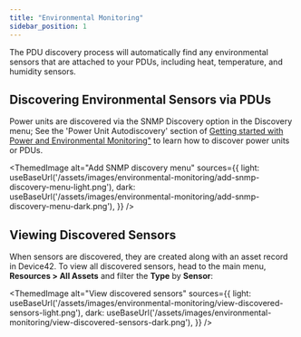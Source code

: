 ```yaml
---
title: "Environmental Monitoring"
sidebar_position: 1
---
```




The PDU discovery process will automatically find any environmental sensors that are attached to your PDUs, including heat, temperature, and humidity sensors. 

## Discovering Environmental Sensors via PDUs

Power units are discovered via the SNMP Discovery option in the Discovery menu; See the 'Power Unit Autodiscovery' section of [Getting started with Power and Environmental Monitoring"](infrastructure-management/power-and-environmental-monitoring/getting-started-with-power-and-environmental-monitoring.mdx) to learn how to discover power units or PDUs. 

<ThemedImage
  alt="Add SNMP discovery menu"
  sources={{
    light: useBaseUrl('/assets/images/environmental-monitoring/add-snmp-discovery-menu-light.png'),
    dark: useBaseUrl('/assets/images/environmental-monitoring/add-snmp-discovery-menu-dark.png'),
  }}
/>

## Viewing Discovered Sensors

When sensors are discovered, they are created along with an asset record in Device42. To view all discovered sensors, head to the main menu, **Resources > All Assets** and filter the **Type** by **Sensor**: 

<ThemedImage
  alt="View discovered sensors"
  sources={{
    light: useBaseUrl('/assets/images/environmental-monitoring/view-discovered-sensors-light.png'),
    dark: useBaseUrl('/assets/images/environmental-monitoring/view-discovered-sensors-dark.png'),
  }}
/>
